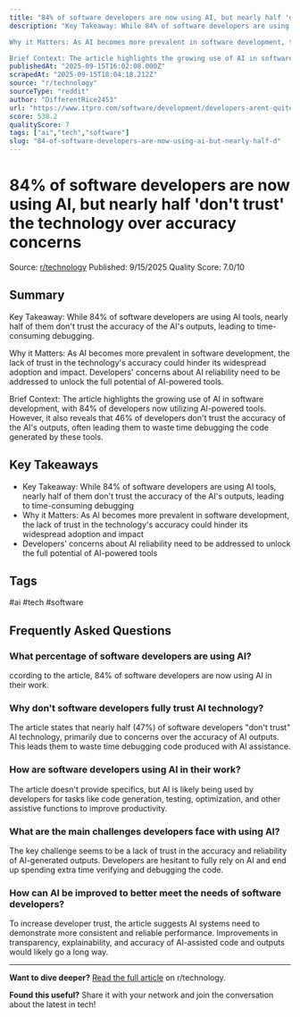 ```yaml
---
title: "84% of software developers are now using AI, but nearly half 'don't trust' the technology over accuracy concerns"
description: "Key Takeaway: While 84% of software developers are using AI tools, nearly half of them don't trust the accuracy of the AI's outputs, leading to time-consuming debugging.

Why it Matters: As AI becomes more prevalent in software development, the lack of trust in the technology's accuracy could hinder its widespread adoption and impact. Developers' concerns about AI reliability need to be addressed to unlock the full potential of AI-powered tools.

Brief Context: The article highlights the growing use of AI in software development, with 84% of developers now utilizing AI-powered tools. However, it also reveals that 46% of developers don't trust the accuracy of the AI's outputs, often leading them to waste time debugging the code generated by these tools."
publishedAt: "2025-09-15T16:02:08.000Z"
scrapedAt: "2025-09-15T18:04:18.212Z"
source: "r/technology"
sourceType: "reddit"
author: "DifferentRice2453"
url: "https://www.itpro.com/software/development/developers-arent-quite-ready-to-place-their-trust-in-ai-nearly-half-say-they-dont-trust-the-accuracy-of-outputs-and-end-up-wasting-time-debugging-code"
score: 538.2
qualityScore: 7
tags: ["ai","tech","software"]
slug: "84-of-software-developers-are-now-using-ai-but-nearly-half-d"
---
```


<script type="application/ld+json">
{
  "@context": "https://schema.org",
  "@type": "Article",
  "headline": "84% of software developers are now using AI, but nearly half 'don't trust' the technology over accuracy concerns",
  "description": "Key Takeaway: While 84% of software developers are using AI tools, nearly half of them don't trust the accuracy of the AI's outputs, leading to time-consuming debugging.\n\nWhy it Matters: As AI becomes more prevalent in software development, the lack of trust in the technology's accuracy could hinder its widespread adoption and impact. Developers' concerns about AI reliability need to be addressed to unlock the full potential of AI-powered tools.\n\nBrief Context: The article highlights the growing use of AI in software development, with 84% of developers now utilizing AI-powered tools. However, it also reveals that 46% of developers don't trust the accuracy of the AI's outputs, often leading them to waste time debugging the code generated by these tools.",
  "author": {
    "@type": "Person",
    "name": "DifferentRice2453"
  },
  "publisher": {
    "@type": "Organization",
    "name": "TechPulse Daily",
    "url": "https://techpulse-daily.com"
  },
  "datePublished": "2025-09-15T16:02:08.000Z",
  "dateModified": "2025-09-15T23:46:59.986Z",
  "url": "https://techpulse-daily.com/posts/84-of-software-developers-are-now-using-ai-but-nearly-half-d",
  "mainEntityOfPage": {
    "@type": "WebPage",
    "@id": "https://techpulse-daily.com/posts/84-of-software-developers-are-now-using-ai-but-nearly-half-d"
  }
}
</script>
<script type="application/ld+json">
{
  "@context": "https://schema.org",
  "@type": "FAQPage",
  "mainEntity": [
    {
      "@type": "Question",
      "name": "What percentage of software developers are using AI?",
      "acceptedAnswer": {
        "@type": "Answer",
        "text": "ccording to the article, 84% of software developers are now using AI in their work."
      }
    },
    {
      "@type": "Question",
      "name": "Why don't software developers fully trust AI technology?",
      "acceptedAnswer": {
        "@type": "Answer",
        "text": "The article states that nearly half (47%) of software developers \"don't trust\" AI technology, primarily due to concerns over the accuracy of AI outputs. This leads them to waste time debugging code produced with AI assistance."
      }
    },
    {
      "@type": "Question",
      "name": "How are software developers using AI in their work?",
      "acceptedAnswer": {
        "@type": "Answer",
        "text": "The article doesn't provide specifics, but AI is likely being used by developers for tasks like code generation, testing, optimization, and other assistive functions to improve productivity."
      }
    },
    {
      "@type": "Question",
      "name": "What are the main challenges developers face with using AI?",
      "acceptedAnswer": {
        "@type": "Answer",
        "text": "The key challenge seems to be a lack of trust in the accuracy and reliability of AI-generated outputs. Developers are hesitant to fully rely on AI and end up spending extra time verifying and debugging the code."
      }
    },
    {
      "@type": "Question",
      "name": "How can AI be improved to better meet the needs of software developers?",
      "acceptedAnswer": {
        "@type": "Answer",
        "text": "To increase developer trust, the article suggests AI systems need to demonstrate more consistent and reliable performance. Improvements in transparency, explainability, and accuracy of AI-assisted code and outputs would likely go a long way."
      }
    }
  ]
}
</script>

# 84% of software developers are now using AI, but nearly half 'don't trust' the technology over accuracy concerns

<div className="article-meta">
  <span className="source">Source: <a href="https://www.itpro.com/software/development/developers-arent-quite-ready-to-place-their-trust-in-ai-nearly-half-say-they-dont-trust-the-accuracy-of-outputs-and-end-up-wasting-time-debugging-code" target="_blank" rel="noopener">r/technology</a></span>
  <span className="date">Published: 9/15/2025</span>
  <span className="quality">Quality Score: 7.0/10</span>
</div>

## Summary

Key Takeaway: While 84% of software developers are using AI tools, nearly half of them don't trust the accuracy of the AI's outputs, leading to time-consuming debugging.

Why it Matters: As AI becomes more prevalent in software development, the lack of trust in the technology's accuracy could hinder its widespread adoption and impact. Developers' concerns about AI reliability need to be addressed to unlock the full potential of AI-powered tools.

Brief Context: The article highlights the growing use of AI in software development, with 84% of developers now utilizing AI-powered tools. However, it also reveals that 46% of developers don't trust the accuracy of the AI's outputs, often leading them to waste time debugging the code generated by these tools.

## Key Takeaways

- Key Takeaway: While 84% of software developers are using AI tools, nearly half of them don't trust the accuracy of the AI's outputs, leading to time-consuming debugging
- Why it Matters: As AI becomes more prevalent in software development, the lack of trust in the technology's accuracy could hinder its widespread adoption and impact
- Developers' concerns about AI reliability need to be addressed to unlock the full potential of AI-powered tools

## Tags

<span className="tag">#ai</span> <span className="tag">#tech</span> <span className="tag">#software</span>


## Frequently Asked Questions

### What percentage of software developers are using AI?

ccording to the article, 84% of software developers are now using AI in their work.

### Why don't software developers fully trust AI technology?

The article states that nearly half (47%) of software developers "don't trust" AI technology, primarily due to concerns over the accuracy of AI outputs. This leads them to waste time debugging code produced with AI assistance.

### How are software developers using AI in their work?

The article doesn't provide specifics, but AI is likely being used by developers for tasks like code generation, testing, optimization, and other assistive functions to improve productivity.

### What are the main challenges developers face with using AI?

The key challenge seems to be a lack of trust in the accuracy and reliability of AI-generated outputs. Developers are hesitant to fully rely on AI and end up spending extra time verifying and debugging the code.

### How can AI be improved to better meet the needs of software developers?

To increase developer trust, the article suggests AI systems need to demonstrate more consistent and reliable performance. Improvements in transparency, explainability, and accuracy of AI-assisted code and outputs would likely go a long way.



---

**Want to dive deeper?** [Read the full article](https://www.itpro.com/software/development/developers-arent-quite-ready-to-place-their-trust-in-ai-nearly-half-say-they-dont-trust-the-accuracy-of-outputs-and-end-up-wasting-time-debugging-code) on r/technology.

**Found this useful?** Share it with your network and join the conversation about the latest in tech!
